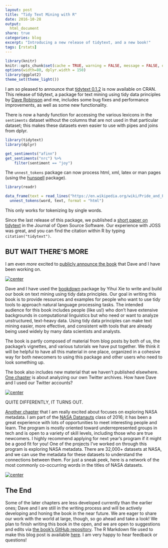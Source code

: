 ```yaml
---
layout: post
title: "Tidy Text Mining with R"
date: 2016-10-28
output:
  html_document
share: true
categories: blog
excerpt: "Introducing a new release of tidytext, and a new book!"
tags: [rstats]
---
```


```r
library(knitr)
knitr::opts_chunk$set(cache = TRUE, warning = FALSE, message = FALSE, dpi = 180)
options(width=80, dplyr.width = 150)
library(ggplot2)
theme_set(theme_light())
```

I am so pleased to announce that [tidytext 0.1.2](https://cran.r-project.org/package=tidytext) is now available on CRAN. This release of tidytext, a package for text mining using tidy data principles by [Dave Robinson](http://varianceexplained.org/) and me, includes some bug fixes and performance improvements, as well as some new functionality.

There is now a handy function for accessing the various lexicons in the `sentiments` dataset without the columns that are not used in that particular dataset; this makes these datasets even easier to use with pipes and joins from dplyr.

```r
library(tidytext)
library(dplyr)

get_sentiments("afinn")
get_sentiments("nrc") %>%
    filter(sentiment == "joy")
```

The `unnest_tokens` package can now process html, xml, latex or man pages (using the [hunspell](https://cran.r-project.org/package=hunspell) package). 

```r
library(readr)

data_frame(text = read_lines("https://en.wikipedia.org/wiki/Pride_and_Prejudice_and_Zombies")) %>%
  unnest_tokens(word, text, format = "html")
```

This only works for tokenizing by single words.

Since the last release of this package, we published a [short paper on tidytext](http://joss.theoj.org/papers/89fd1099620268fe0342ffdcdf66776f) in the Journal of Open Source Software. Our experience with JOSS was great, and you can find the citation within R by typing `citation("tidytext")`.


## BUT WAIT THERE'S MORE

I am even *more* excited to [publicly announce the book](http://tidytextmining.com/) that Dave and I have been working on.

[![center](/figs/2016-10-28-Tidy-Text-Mining/screenshot.png)](http://tidytextmining.com/)

Dave and I have used the [bookdown](https://github.com/rstudio/bookdown) package by Yihui Xie to write and build our book on text mining using tidy data principles. Our goal in writing this book is to provide resources and examples for people who want to use tidy tools to approach natural language processing tasks. The intended audience for this book includes people (like us!) who don't have extensive backgrounds in computational linguistics but who need or want to analyze unstructured, text-heavy data. Using tidy data principles can make text mining easier, more effective, and consistent with tools that are already being used widely by many data scientists and analysts.

The book is partly composed of material from blog posts by both of us, the package's vignettes, and various tutorials we have put together. We think it will be helpful to have all this material in one place, organized in a cohesive way for both newcomers to using this package and other users who need to look something up.

The book also includes new material that we haven't published elsewhere. [One chapter](http://tidytextmining.com/twitter.html) is about analyzing our own Twitter archives. How have Dave and I used our Twitter accounts?

[![center](/figs/2016-10-28-Tidy-Text-Mining/spread-1.png)](http://tidytextmining.com/twitter.html)

QUITE DIFFERENTLY, IT TURNS OUT.

[Another chapter](http://tidytextmining.com/nasa.html) that I am really excited about focuses on exploring NASA metadata. I am part of the [NASA Datanauts](https://open.nasa.gov/explore/datanauts/) class of 2016; it has been a great experience with lots of opportunities to meet interesting people and learn. The program is mostly oriented toward underrepresented groups in tech and is open to a variety of skill levels, including those who are true newcomers. I highly recommend applying for next year's program if it might be a good fit for you! One of the projects I've worked on through this program is exploring NASA metadata. There are 32,000+ datasets at NASA, and we can use the metadata for these datasets to understand the connections between them. For just a sneak peek, here is a network of the most commonly co-occurring words in the titles of NASA datasets.

[![center](/figs/2016-10-28-Tidy-Text-Mining/plot_title-1.png)](http://tidytextmining.com/nasa.html)


## The End

Some of the later chapters are less developed currently than the earlier ones; Dave and I are still in the writing process and will be actively developing and honing the book in the near future. We are eager to share our work with the world at large, though, so go ahead and take a look! We plan to finish writing this book in the open, and we are open to suggestions and edits via [the book's GitHub repository](https://github.com/dgrtwo/tidy-text-mining/issues).  The R Markdown file used to make this blog post is available [here](https://github.com/juliasilge/juliasilge.github.io/blob/master/_R/2016-10-27-Tidy-Text-Mining.Rmd). I am very happy to hear feedback or questions!